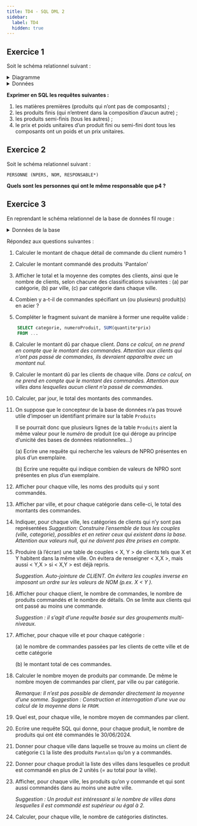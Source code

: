 ```yaml
---
title: TD4 - SQL DML 2
sidebar:
  label: TD4
  hidden: true
---
```


## Exercice 1

Soit le schéma relationnel suivant :


<ProduitsDB />


<details>
    <summary>Diagramme</summary>

    <Produits />
</details>


<details>
    <summary>Données</summary>

    <DBproduit />

</details>

**Exprimer en SQL les requêtes suivantes :**

1. les matières premières (produits qui n’ont pas de composants) ;
2. les produits finis (qui n’entrent dans la composition d’aucun autre) ;
3. les produits semi-finis (tous les autres) ;
4. le prix et poids unitaires d’un produit fini ou semi-fini dont tous les composants ont un poids et un prix unitaires.

## Exercice 2

Soit le schéma relationnel suivant :

```ansi wrap
PERSONNE (NPERS, NOM, RESPONSABLE*)
```

**Quels sont les personnes qui ont le même responsable que p4 ?**

## Exercice 3

En reprendant le schéma relationnel de la base de données fil rouge :


<TextDB />



<details>
  <summary>Données de la base</summary>

  <DBecommerce2 />
</details>

Répondez aux questions suivantes :

1. Calculer le montant de chaque détail de commande du client numéro 1

2. Calculer le montant commandé des produits 'Pantalon'

3. Afficher le total et la moyenne des comptes des clients, ainsi que le nombre de clients, selon chacune des classifications suivantes :
    (a) par catégorie, (b) par ville, (c) par catégorie dans chaque ville.

6. Combien y a-t-il de commandes spécifiant un (ou plusieurs) produit(s) en acier ?

7. Compléter le fragment suivant de manière à former une requête valide :

```sql
    SELECT categorie, numeroProduit, SUM(quantite*prix)
    FROM ...
```

8. Calculer le montant dû par chaque client. _Dans ce calcul, on ne prend en compte que le montant des commandes. Attention aux clients qui n’ont pas passé de commandes, ils devraient apparaître avec un montant nul._

9. Calculer le montant dû par les clients de chaque ville. _Dans ce calcul, on ne prend en compte que le montant des commandes. Attention aux villes dans lesquelles aucun client n’a passé de commandes._

10. Calculer, par jour, le total des montants des commandes.

11. On suppose que le concepteur de la base de données n’a pas trouvé utile d’imposer un identifiant primaire sur la table `Produits`
    
    Il se pourrait donc que plusieurs lignes de la table `Produits` aient la même valeur pour le _numéro_ de produit (ce qui déroge au principe d’unicité des bases de données relationnelles...)

    (a) Ecrire une requête qui recherche les valeurs de NPRO présentes en plus d’un exemplaire.

    (b) Ecrire une requête qui indique combien de valeurs de NPRO sont présentes en plus d’un exemplaire.

12. Afficher pour chaque ville, les noms des produits qui y sont commandés.

13. Afficher par ville, et pour chaque catégorie dans celle-ci, le total des montants des commandes.

14. Indiquer, pour chaque ville, les catégories de clients qui n’y sont pas représentées
    _Suggestion: Construire l’ensemble de tous les couples (ville, categorie), possibles et en retirer ceux qui existent dans la base. Attention aux valeurs null, qui ne doivent pas être prises en compte._

15. Produire (à l’écran) une table de couples < X, Y > de clients tels que X et Y habitent dans la même ville. 
    On évitera de renseigner < X,X >, mais aussi < Y,X > si < X,Y > est déjà repris.
    
    _Suggestion. Auto-jointure de CLIENT. On évitera les couples inverse en imposant un ordre sur les valeurs de NOM (p.ex. X < Y )._

16. Afficher pour chaque client, le nombre de commandes, le nombre de produits commandés et le nombre de détails. 
    On se limite aux clients qui ont passé au moins une commande. 
    
    _Suggestion : il s’agit d’une requête basée sur des groupements multi-niveaux._

18. Afficher, pour chaque ville et pour chaque catégorie :

    (a) le nombre de commandes passées par les clients de cette ville et de cette catégorie

    (b) le montant total de ces commandes.

19. Calculer le nombre moyen de produits par commande. De même le nombre moyen de commandes par client, par ville ou par catégorie.
    
    _Remarque: Il n’est pas possible de demander directement la moyenne d’une somme. Suggestion : Construction et interrogation d’une vue ou calcul de la moyenne dans le `FROM`._

20. Quel est, pour chaque ville, le nombre moyen de commandes par client.

22. Ecrire une requête SQL qui donne, pour chaque produit, le nombre de produits qui ont été commandés le 30/06/2024.

23. Donner pour chaque ville dans laquelle se trouve au moins un client de catégorie `C1` la liste des produits `Pantalon` qu’on y a commandés.

24. Donner pour chaque produit la liste des villes dans lesquelles ce produit est commandé en plus de 2 unités (= au total pour la ville).

25. Afficher, pour chaque ville, les produits qu’on y commande et qui sont aussi commandés dans au moins une autre ville.

    _Suggestion : Un produit est intéressant si le nombre de villes dans lesquelles il est commandé est supérieur ou égal à 2._

27. Calculer, pour chaque ville, le nombre de catégories distinctes.

